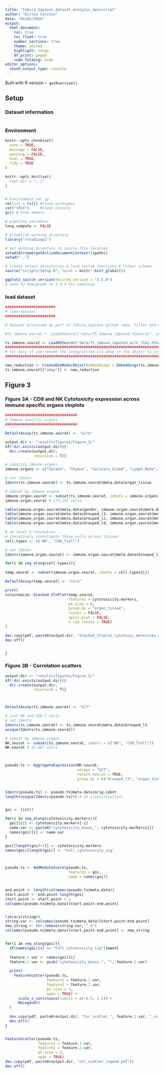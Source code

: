 ```yaml
---
title: "Tabula_Sapeins_dataset_analysis_manuscript"
author: "Dillon Corvino"
date: "04/02/2024"
output:
  html_document:
    toc: true
    toc_float: true
    number_sections: true
    theme: united
    highlight: tango
    df_print: paged
    code_folding: hide
editor_options: 
  chunk_output_type: console
---
```


Built with R version `r getRversion()`

## Setup {.tabset}

### Dataset information
```r



```

### Environment
```r

knitr::opts_chunk$set(
  echo = TRUE,
  message = FALSE,
  warning = FALSE,  
  eval = TRUE, 
  tidy = TRUE
)

knitr::opts_knit$set(
  root.dir = "../"
)


# Environment Set up
rm(list = ls()) #Clean workspace
cat("\014")     #Clean Console
gc() # Free memory

# pipeline variables
long.compute <- FALSE

# Establish working directory
library("rstudioapi")

# Set working directory to source file location
setwd(dirname(getActiveDocumentContext()$path))
setwd("..")

# Create output directories & load custom functions & colour scheme
source("scripts/Setup.R", local = knitr::knit_global())

ggplot2_switch_version(desired_version = "3.5.0")
# need to downgrade to 3.4.4 for nebulosa

```


### load dataset
```r

#######################
# load dataset
#######################

# dataset processed as part of Tabula_Sapiens github repo, filter and normalise and integrate and caclulate umap dims etc all done in that script

#ts.immune.seurat <- LoadH5Seurat("data/TS_immune_imputed.h5Seurat", assays = c("SCT", "alra"))

ts.immune.seurat <- LoadH5Seurat("data/TS_immune_imputed_with_TIA1.h5Seurat", assays = c("SCT", "alra"))
################################################################################################
# for easy of use rename the integrattted cca umap in the object to just "umap"
################################################################################################

new_reduction <- CreateDimReducObject(embeddings = Embeddings(ts.immune.seurat, reduction = "umap.cca.sct"), key = "umap")
ts.immune.seurat[["umap"]] <- new_reduction

```

## Figure 3 {.tabset}


### Figure 3A - CD8 and NK Cytotoxicity expression across immune specific organs vlnplots
```r

#################################
# Immune specific organs 
#################################

DefaultAssay(ts.immune.seurat) <- "alra"

output.dir <- "results/figures/Figure_3/"
if(!dir.exists(output.dir)){
  dir.create(output.dir, 
             recursive = T)}

# identify immune organs
immune.organs <- c("Spleen", "Thymus", "Salivary_Gland", "Lymph_Node", "Blood", "Bone_Marrow")

# set idents
Idents(ts.immune.seurat) <- ts.immune.seurat@meta.data$organ_tissue

# subset by immune organs
immune.organ.seurat <- subset(ts.immune.seurat, idents = immune.organs)
immune.organ.seurat # 173,153 cells

table(immune.organ.seurat@meta.data$gender, immune.organ.seurat@meta.data$organ_tissue)
table(immune.organ.seurat@meta.data$Grouped_l3, immune.organ.seurat@meta.data$organ_tissue)
table(immune.organ.seurat@meta.data$Grouped_l2, immune.organ.seurat@meta.data$organ_tissue)
table(immune.organ.seurat@meta.data$Grouped_l4, immune.organ.seurat@meta.data$organ_tissue)

# at level 3 resolution 
# iteratively investigate these cells across tissues
cell.types <- c("NK", "CD8_Tcell")

# set idents
Idents(immune.organ.seurat) <- immune.organ.seurat@meta.data$Grouped_l3

for(i in seq_along(cell.types)){
  
temp.seurat <- subset(immune.organ.seurat, idents = cell.types[i])

DefaultAssay(temp.seurat) <- "alra"

print(
scCustomize::Stacked_VlnPlot(temp.seurat, 
                             features = cytotoxicity.markers,
                             pt.size = 0, 
                             group.by = "organ_tissue",
                             raster = FALSE,
                             split.plot = FALSE,
                             x_lab_rotate = TRUE)
)

dev.copy(pdf, paste0(output.dir, "Stacked_Vlnplot_cytotoxic_molecules_across_tissue_", cell.types[i], ".pdf"))
dev.off()


}


```



### Figure 3B - Correlation scatters
```r

output.dir <- "results/figures/Figure_3/"
if(!dir.exists(output.dir)){
  dir.create(output.dir, 
             recursive = T)}



DefaultAssay(ts.immune.seurat) <- "SCT"

# just NK and CD8 T cells
# set idents
Idents(ts.immune.seurat) <- ts.immune.seurat@meta.data$Grouped_l3
unique(Idents(ts.immune.seurat))

# subset by immune organs
NK.seurat <- subset(ts.immune.seurat, idents = c("NK", "CD8_Tcell"))
NK.seurat # 33,467 cells
 


pseudo.ts <- AggregateExpression(NK.seurat, 
                                 assays = "SCT",
                                 return.seurat = TRUE,
                                 group.by = c("Grouped_l3", "organ_tissue"))


Idents(pseudo.ts) <- pseudo.ts@meta.data$orig.ident
length(unique(Idents(pseudo.ts))) # 31 classifications


goi <- list()

for(i in seq_along(cytotoxicity.markers)){
  goi[[i]] <- cytotoxicity.markers[-i]
  name.var <- paste0("cytotoxicity_minus_", cytotoxicity.markers[i])
  names(goi)[i] <- name.var
}

goi[[length(goi)+1]] <- cytotoxicity.markers
names(goi)[length(goi)] <- "Full_cytotoxicity_sig"



pseudo.ts <- AddModuleScore(pseudo.ts,
                             features = goi, 
                             name = names(goi))


end.point <- length(colnames(pseudo.ts@meta.data))
start.point <- end.point-length(goi)
start.point <- start.point + 1
colnames(pseudo.ts@meta.data)[start.point:end.point]


library(stringr)
string.var <- colnames(pseudo.ts@meta.data)[start.point:end.point]
new_string <- str_remove(string.var, ".$")
colnames(pseudo.ts@meta.data)[start.point:end.point] <- new_string


for(i in seq_along(goi)){
  if(names(goi)[i] == "Full_cytotoxicity_sig"){next}
  
  feature.1.var <- names(goi)[i]
  feature.2.var <- gsub("cytotoxicity_minus_", "", feature.1.var)
  
  print(
    FeatureScatter(pseudo.ts, 
                   feature1 = feature.1.var,
                   feature2 = feature.2.var,
                   pt.size = 5,
                   span = TRUE) + 
      scale_x_continuous(limits = c(-0.5, 1.5)) +
      NoLegend()
  )
  
  dev.copy(pdf, paste0(output.dir, "Cor_scatter_", feature.1.var, "_vs_", feature.2.var, ".pdf"))
  dev.off()
}


FeatureScatter(pseudo.ts, 
               feature1 = feature.1.var,
               feature2 = feature.2.var,
               pt.size = 5,
               span = TRUE)
dev.copy(pdf, paste0(output.dir, "cor_scatter_legend.pdf"))
dev.off()

```






